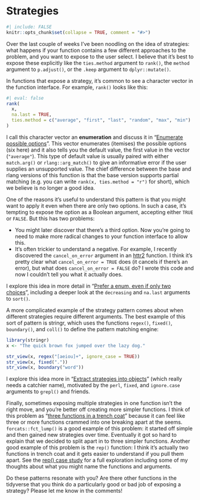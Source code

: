 # Strategies

```r
#| include: FALSE
knitr::opts_chunk$set(collapse = TRUE, comment = "#>")
```

Over the last couple of weeks I've been noodling on the idea of strategies: what happens if your function contains a few different approaches to the problem, and you want to expose to the user select.
I believe that it's best to expose these explicitly like the `ties.method` argument to `rank()`, the `method` argument to `p.adjust()`, or the `.keep` argument to `dplyr::mutate()`.

In functions that expose a strategy, it's common to see a character vector in the function interface.
For example, `rank()` looks like this:

```r
#| eval: false
rank(
  x,
  na.last = TRUE,
  ties.method = c("average", "first", "last", "random", "max", "min")
)
```

I call this character vector an **enumeration** and discuss it in "[Enumerate possible options](https://design.tidyverse.org/enumerate-options.html)".
This vector enumerates (itemises) the possible options (six here) and it also tells you the default value, the first value in the vector (`"average"`).
This type of default value is usually paired with either `match.arg()` or `rlang::arg_match()` to give an informative error if the user supplies an unsupported value.
The chief difference between the base and rlang versions of this function is that the base version supports partial matching (e.g. you can write `rank(x, ties.method = "r")` for short), which we believe is no longer a good idea.

One of the reasons it's useful to understand this pattern is that you might want to apply it even when there are only two options.
In such a case, it's tempting to expose the option as a Boolean argument, accepting either `TRUE` or `FALSE`.
But this has two problems:

-   You might later discover that there's a third option. Now you're going to need to make more radical changes to your function interface to allow this.
-   It's often trickier to understand a negative. For example, I recently discovered the `cancel_on_error` argument in an [httr2](https://httr2.r-lib.org) function. I think it's pretty clear what `cancel_on_error = TRUE` does (it cancels if there's an error), but what does `cancel_on_error = FALSE` do? I wrote this code and now I couldn't tell you what it actually does.

I explore this idea in more detail in "[Prefer a enum, even if only two choices](https://design.tidyverse.org/boolean-strategies.html)", including a deeper look at the `decreasing` and `na.last` arguments to `sort()`.

A more complicated example of the strategy pattern comes about when different strategies require different arguments.
The best example of this sort of pattern is stringr, which uses the functions `regex()`, `fixed()`, `boundary()`, and `coll()` to define the pattern matching engine:

```r
library(stringr)
x <- "The quick brown fox jumped over the lazy dog."

str_view(x, regex("[aeiou]+", ignore_case = TRUE))
str_view(x, fixed("."))
str_view(x, boundary("word"))
```

I explore this idea more in "[Extract strategies into objects](https://design.tidyverse.org/strategy-objects.html)" (which really needs a catchier name), motivated by the `perl`, `fixed`, and `ignore.case` arguments to `grepl()` and friends.

Finally, sometimes exposing multiple strategies in one function isn't the right move, and you're better off creating more simpler functions.
I think of this problem as "[three functions in a trench coat](https://www.reddit.com/r/comics/comments/hzqw80/sheep_in_human_clothing/)" because it can feel like three or more functions crammed into one breaking apart at the seems.
`forcats::fct_lump()` is a good example of this problem: it started off simple and then gained new strategies over time.
Eventually it got so hard to explain that we decided to split apart in to three simpler functions.
Another good example of this problem is the `rep()` function: I think it's actually two functions in trench coat and it gets easier to understand if you pull them apart.
See the [rep() case study](https://design.tidyverse.org/cs-rep.html) for a full exploration including some of my thoughts about what you might name the functions and arguments.

Do these patterns resonate with you?
Are there other functions in the tidyverse that you think do a particularly good or bad job of exposing a strategy?
Please let me know in the comments!
